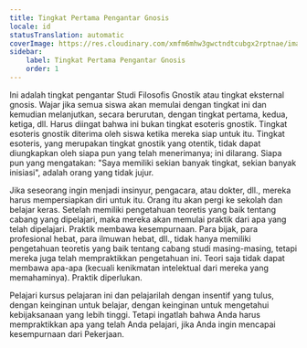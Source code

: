 ```yaml
---
title: Tingkat Pertama Pengantar Gnosis
locale: id
statusTranslation: automatic
coverImage: https://res.cloudinary.com/xmfm6mhw3gwctndtcubgx2rptnae/image/upload/v1741354450/small_cover_introduccion_a_la_gnosis_57a3fc8d72.webp
sidebar:
    label: Tingkat Pertama Pengantar Gnosis
    order: 1
---
```

Ini adalah tingkat pengantar Studi Filosofis Gnostik atau tingkat eksternal gnosis. Wajar jika semua siswa akan memulai dengan tingkat ini dan kemudian melanjutkan, secara berurutan, dengan tingkat pertama, kedua, ketiga, dll. Harus diingat bahwa ini bukan tingkat esoteris gnostik. Tingkat esoteris gnostik diterima oleh siswa ketika mereka siap untuk itu. Tingkat esoteris, yang merupakan tingkat gnostik yang otentik, tidak dapat diungkapkan oleh siapa pun yang telah menerimanya; ini dilarang. Siapa pun yang mengatakan: "Saya memiliki sekian banyak tingkat, sekian banyak inisiasi", adalah orang yang tidak jujur.

Jika seseorang ingin menjadi insinyur, pengacara, atau dokter, dll., mereka harus mempersiapkan diri untuk itu. Orang itu akan pergi ke sekolah dan belajar keras. Setelah memiliki pengetahuan teoretis yang baik tentang cabang yang dipelajari, maka mereka akan memulai praktik dari apa yang telah dipelajari. Praktik membawa kesempurnaan. Para bijak, para profesional hebat, para ilmuwan hebat, dll., tidak hanya memiliki pengetahuan teoretis yang baik tentang cabang studi masing-masing, tetapi mereka juga telah mempraktikkan pengetahuan ini. Teori saja tidak dapat membawa apa-apa (kecuali kenikmatan intelektual dari mereka yang memahaminya). Praktik diperlukan.

Pelajari kursus pelajaran ini dan pelajarilah dengan insentif yang tulus, dengan keinginan untuk belajar, dengan keinginan untuk mengetahui kebijaksanaan yang lebih tinggi. Tetapi ingatlah bahwa Anda harus mempraktikkan apa yang telah Anda pelajari, jika Anda ingin mencapai kesempurnaan dari Pekerjaan.
